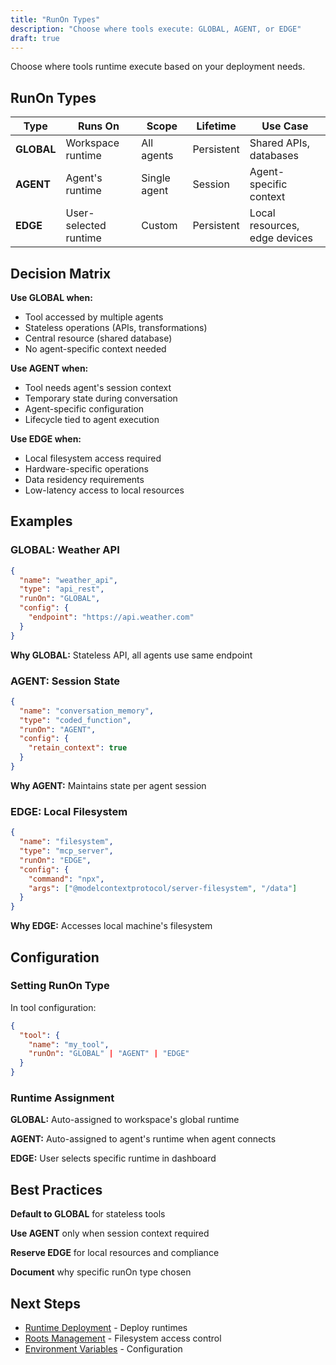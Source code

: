 ```yaml
---
title: "RunOn Types"
description: "Choose where tools execute: GLOBAL, AGENT, or EDGE"
draft: true
---
```


Choose where tools runtime execute based on your deployment needs.

## RunOn Types

| Type | Runs On | Scope | Lifetime | Use Case |
|------|---------|-------|----------|----------|
| **GLOBAL** | Workspace runtime | All agents | Persistent | Shared APIs, databases |
| **AGENT** | Agent's runtime | Single agent | Session | Agent-specific context |
| **EDGE** | User-selected runtime | Custom | Persistent | Local resources, edge devices |

## Decision Matrix

**Use GLOBAL when:**
- Tool accessed by multiple agents
- Stateless operations (APIs, transformations)
- Central resource (shared database)
- No agent-specific context needed

**Use AGENT when:**
- Tool needs agent's session context
- Temporary state during conversation
- Agent-specific configuration
- Lifecycle tied to agent execution

**Use EDGE when:**
- Local filesystem access required
- Hardware-specific operations
- Data residency requirements
- Low-latency access to local resources

## Examples

### GLOBAL: Weather API

```json
{
  "name": "weather_api",
  "type": "api_rest",
  "runOn": "GLOBAL",
  "config": {
    "endpoint": "https://api.weather.com"
  }
}
```

**Why GLOBAL:** Stateless API, all agents use same endpoint

### AGENT: Session State

```json
{
  "name": "conversation_memory",
  "type": "coded_function",
  "runOn": "AGENT",
  "config": {
    "retain_context": true
  }
}
```

**Why AGENT:** Maintains state per agent session

### EDGE: Local Filesystem

```json
{
  "name": "filesystem",
  "type": "mcp_server",
  "runOn": "EDGE",
  "config": {
    "command": "npx",
    "args": ["@modelcontextprotocol/server-filesystem", "/data"]
  }
}
```

**Why EDGE:** Accesses local machine's filesystem

## Configuration

### Setting RunOn Type

In tool configuration:

```json
{
  "tool": {
    "name": "my_tool",
    "runOn": "GLOBAL" | "AGENT" | "EDGE"
  }
}
```

### Runtime Assignment

**GLOBAL:** Auto-assigned to workspace's global runtime

**AGENT:** Auto-assigned to agent's runtime when agent connects

**EDGE:** User selects specific runtime in dashboard

## Best Practices

**Default to GLOBAL** for stateless tools

**Use AGENT** only when session context required

**Reserve EDGE** for local resources and compliance

**Document** why specific runOn type chosen

## Next Steps

- [Runtime Deployment](../../deployment/runtime) - Deploy runtimes
- [Roots Management](./roots-management) - Filesystem access control
- [Environment Variables](./environment-variables) - Configuration
